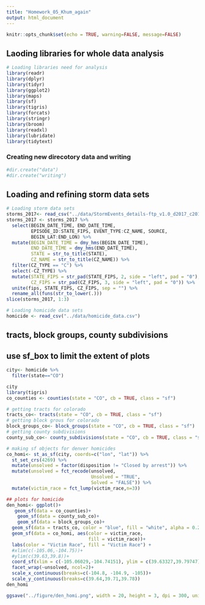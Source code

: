 ```yaml
---
title: "Homework_05_Khum_again"
output: html_document
---
```


```r
knitr::opts_chunk$set(echo = TRUE, warning=FALSE, message=FALSE)
```

## Laoding libraries for whole data analysis

```r
# Loading libraries need for analysis
library(readr)
library(dplyr)
library(tidyr)
library(ggplot2)
library(maps)
library(sf)
library(tigris)
library(forcats)
library(stringr)
library(broom)
library(readxl)
library(lubridate)
library(tidytext)
```

### Creating new direcotory data and writing

```r
#dir.create("data")
#dir.create("writing")

```

## Loading and refining storm data sets

```r
# Loading storm data sets
storms_2017<- read_csv("../data/StormEvents_details-ftp_v1.0_d2017_c20190817.csv.gz")
storms_2017 <- storms_2017 %>% 
  select(BEGIN_DATE_TIME, END_DATE_TIME, 
         EPISODE_ID:STATE_FIPS, EVENT_TYPE:CZ_NAME, SOURCE,
         BEGIN_LAT:END_LON) %>% 
  mutate(BEGIN_DATE_TIME = dmy_hms(BEGIN_DATE_TIME),
         END_DATE_TIME = dmy_hms(END_DATE_TIME),
         STATE = str_to_title(STATE),
         CZ_NAME = str_to_title(CZ_NAME)) %>% 
  filter(CZ_TYPE == "C") %>% 
  select(-CZ_TYPE) %>% 
  mutate(STATE_FIPS = str_pad(STATE_FIPS, 2, side = "left", pad = "0"),
         CZ_FIPS = str_pad(CZ_FIPS, 3, side = "left", pad = "0")) %>% 
  unite(fips, STATE_FIPS, CZ_FIPS, sep = "") %>% 
  rename_all(funs(str_to_lower(.)))
slice(storms_2017, 1:3)

# Loading homicide data sets
homicide <- read_csv("../data/homicide_data.csv")

```

## tracts, block groups, county subdivisions
## use sf_box to limit the extent of plots
```r
city<- homicide %>%
  filter(state=="CO")

city
library(tigris)
co_counties <- counties(state = "CO", cb = TRUE, class = "sf")

# getting tracts for colorado
tracts_co<- tracts(state = "CO", cb = TRUE, class = "sf")
# getting block grous for colorado
block_groups_co<- block_groups(state = "CO", cb = TRUE, class = "sf")
# getting county subdivisions
county_sub_co<- county_subdivisions(state = "CO", cb = TRUE, class = "sf")

# making sf objects for denver homicides
co_homi<- st_as_sf(city, coords=c("lon", "lat")) %>%
  st_set_crs(4269) %>%
  mutate(unsolved = factor(disposition != "Closed by arrest")) %>%
  mutate(unsolved = fct_recode(unsolved,
                               Unsolved = "TRUE",
                               Solved = "FALSE")) %>%
  mutate(victim_race = fct_lump(victim_race,n=3))

## plots for homicide
den_homi<- ggplot()+
   geom_sf(data = co_counties)+
    geom_sf(data = county_sub_co)+
    geom_sf(data = block_groups_co)+
  geom_sf(data = tracts_co, color = "blue", fill = "white", alpha = 0.2)+
  geom_sf(data = co_homi, aes(color = victim_race,
                              fill = victim_race))+
  labs(color = "Victim Race", fill = "Victim Race") + 
  #xlim(c(-105.06,-104.75))+
  #ylim(c(39.63,39.8))+
  coord_sf(xlim = c(-105.06029,-104.74151), ylim = c(39.63327,39.79747), expand = FALSE)+
  facet_wrap(~unsolved, ncol=2)+
  scale_x_continuous(breaks=c(-104.8, -104.9, -105))+
  scale_y_continuous(breaks=c(39.64,39.71,39.78))
den_homi

ggsave("../figure/den_homi.png", width = 20, height = 3, dpi = 300, units = c("in"))

```

